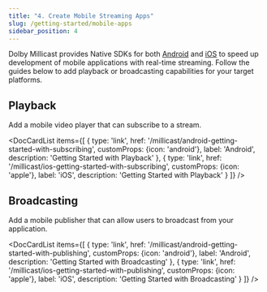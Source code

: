 ```yaml
---
title: "4. Create Mobile Streaming Apps"
slug: /getting-started/mobile-apps
sidebar_position: 4
---
```



Dolby Millicast provides Native SDKs for both [Android](/millicast/client-sdks/android/index.mdx) and [iOS](/millicast/client-sdks/ios/index.mdx) to speed up development of mobile applications with real-time streaming. Follow the guides below to add playback or broadcasting capabilities for your target platforms.

## Playback

Add a mobile video player that can subscribe to a stream.

<DocCardList items={[
  {
    type: 'link',
    href: '/millicast/android-getting-started-with-subscribing',
    customProps: {icon: 'android'},
    label: 'Android',
    description: 'Getting Started with Playback'
  },
  {
    type: 'link',
    href: '/millicast/ios-getting-started-with-subscribing',
    customProps: {icon: 'apple'},
    label: 'iOS',
    description: 'Getting Started with Playback'
  }
]} />

## Broadcasting

Add a mobile publisher that can allow users to broadcast from your application.

<DocCardList items={[
  {
    type: 'link',
    href: '/millicast/android-getting-started-with-publishing',
    customProps: {icon: 'android'},
    label: 'Android',
    description: 'Getting Started with Broadcasting'
  },
  {
    type: 'link',
    href: '/millicast/ios-getting-started-with-publishing',
    customProps: {icon: 'apple'},
    label: 'iOS',
    description: 'Getting Started with Broadcasting'
  }
]} />
